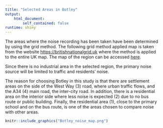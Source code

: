 ---
title: "Selected Areas in Botley"
output: 
    html_document:
        self_contained: false
runtime: shiny
---

The areas where the noise recording has been taken have been determined by using the grid method. The following grid method applied map is taken from the website <https://britishnationalgrid.uk> where the method is applied to the entire UK map. The map of the region can be accessed [here](https://britishnationalgrid.uk/#SP485055).

Since there is no industrial area in the selected region, the primary noise source will be limited to traffic and residents' noise.

The reason for choosing Botley in this study is that there are settlement areas on the side of the West Way (3) road, where urban traffic flows, and the A34 (4) main road, the inter-city road. In addition, there is a residential area on the interior side where less noise is expected (2) due to no bus route or public building. Finally, the residential area (1), close to the primary school and on the bus route, is one of the areas chosen to compare noise with other areas.

```{r pressure, echo=FALSE, out.width="80%"}
knitr::include_graphics("Botley_noise_map.png")
```

